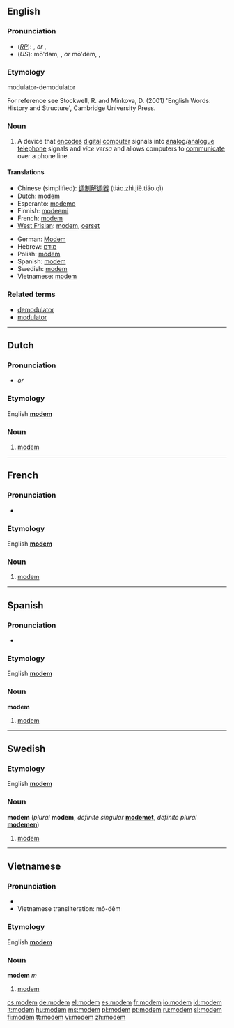 {{see|Modem}}
==English==

===Pronunciation===
* (''[[RP]]''): {{IPA|/'məʊdəm/}}, {{SAMPA|/"m@Ud@m/}} ''or'' {{IPA|/'məʊdɛm/}}, {{SAMPA|/"m@UdEm/}}
* (''US''): mō'dəm, {{IPA|/'mɔʊdəm/}}, {{SAMPA|/"mOUd@m/}} ''or'' mō'dĕm, {{IPA|/'mɔʊdɛm/}}, {{SAMPA|/"mOUdEm/}}

===Etymology===
{{acronym}} modulator-demodulator

For reference see Stockwell, R. and Minkova, D. (2001) 'English Words: History and Structure', Cambridge University Press.

===Noun===
{{en-noun}}

# A device that [[encode]]s [[digital]] [[computer]] signals into [[analog]]/[[analogue]] [[telephone]] signals and ''vice versa'' and allows computers to [[communicate]] over a phone line.

====Translations====
{{top}}
* Chinese (simplified): [[调制解调器]] (tiáo.zhì.jiě.tiáo.qì)
* Dutch: [[#Dutch|modem]] {{m|n}}
* Esperanto: [[modemo]]
* Finnish: [[modeemi]]
* French: [[#French|modem]] {{m}}
* [[West Frisian]]: [[#Frisian|modem]], [[oerset]]
{{mid}}
* German: [[Modem]] {{n}}
* Hebrew: [[מודם]] {{m}}
* Polish: [[#Polish|modem]] {{m}}
* Spanish: [[#Spanish|modem]] {{m}}
* Swedish: [[#Swedish|modem]] {{n}}
* Vietnamese: [[#Vietnamese|modem]]
{{bottom}}

===Related terms===
* [[demodulator]]
* [[modulator]]

----

==Dutch==

===Pronunciation===
* {{IPA|/'moːdəm/}} ''or'' {{IPA|/'moːdɛm/}}

===Etymology===
English '''[[#English|modem]]'''

===Noun===
{{nl-noun|g1=m|g2=n|modems|modempje}}

# [[#English|modem]]

----

==French==

===Pronunciation===
* {{IPA|/modˈɛm/}}

===Etymology===
English '''[[#English|modem]]'''

===Noun===
{{fr-noun|m}}

# [[#English|modem]]

----

==Spanish==

===Pronunciation===
* {{IPA|/'moðem/}}

===Etymology===
English '''[[#English|modem]]'''

===Noun===
'''modem''' {{m}}

# [[#English|modem]]

----

==Swedish==
<!---===Pronunciation===
* {{IPA|}} --->

===Etymology===
English '''[[#English|modem]]'''

===Noun===
'''modem''' {{n}} (''plural'' '''modem''', ''definite singular'' '''[[modemet]]''', ''definite plural'' '''[[modemen]]''')

# [[#English|modem]]

----

==Vietnamese==

===Pronunciation===
* {{IPA|/'modem/}}
* Vietnamese transliteration: mô-đêm

===Etymology===
English '''[[modem#English|modem]]'''

===Noun===
'''modem''' ''m''

# [[#English|modem]]

[[cs:modem]]
[[de:modem]]
[[el:modem]]
[[es:modem]]
[[fr:modem]]
[[io:modem]]
[[id:modem]]
[[it:modem]]
[[hu:modem]]
[[ms:modem]]
[[pl:modem]]
[[pt:modem]]
[[ru:modem]]
[[sl:modem]]
[[fi:modem]]
[[tt:modem]]
[[vi:modem]]
[[zh:modem]]
